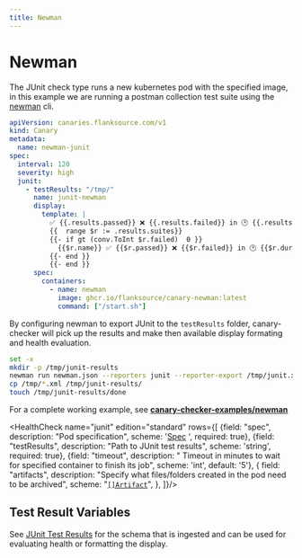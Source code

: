```yaml
---
title: Newman
---
```


# <Icon name="postman" /> Newman

The JUnit check type runs a new kubernetes pod with the specified image, in this example we are running a postman collection test suite using the [newman](https://github.com/postmanlabs/newman) cli.

```yaml
apiVersion: canaries.flanksource.com/v1
kind: Canary
metadata:
  name: newman-junit
spec:
  interval: 120
  severity: high
  junit:
    - testResults: "/tmp/"
      name: junit-newman
      display:
        template: |
          ✅ {{.results.passed}} ❌ {{.results.failed}} in 🕑 {{.results.duration}}
          {{  range $r := .results.suites}}
          {{- if gt (conv.ToInt $r.failed)  0 }}
            {{$r.name}} ✅ {{$r.passed}} ❌ {{$r.failed}} in 🕑 {{$r.duration}}
          {{- end }}
          {{- end }}
      spec:
        containers:
          - name: newman
            image: ghcr.io/flanksource/canary-newman:latest
            command: ["/start.sh"]
```

By configuring newman to export JUnit to the `testResults` folder, canary-checker will pick up the results and make then available display formating and health evaluation.

```bash title="start.sh"
set -x
mkdir -p /tmp/junit-results
newman run newman.json --reporters junit --reporter-export /tmp/junit.xml
cp /tmp/*.xml /tmp/junit-results/
touch /tmp/junit-results/done
```

For a complete working example, see **[canary-checker-examples/newman](https://github.com/flanksource/canary-checker-examples/tree/main/newman)**

<HealthCheck name="junit" edition="standard"  rows={[
  {field: "spec", description: "Pod specification", scheme: '[Spec](https://kubernetes.io/docs/reference/generated/kubernetes-api/v1.20/#podspec-v1-core) ', required: true},
  {field: "testResults", description: "Path to JUnit test results", scheme: 'string', required: true},
  {field: "timeout", description: " Timeout in minutes to wait for specified container to finish its job", scheme: 'int', default: '5'},
  {
  field: "artifacts",
  description: "Specify what files/folders created in the pod need to be archived",
  scheme: "[`[]Artifact`](#artifact)",
},
]}/>


## Test Result Variables

See [JUnit Test Results](/canary-checker/reference/junit#test-result-variables) for the schema that is ingested and can be used for evaluating health or formatting the display.
